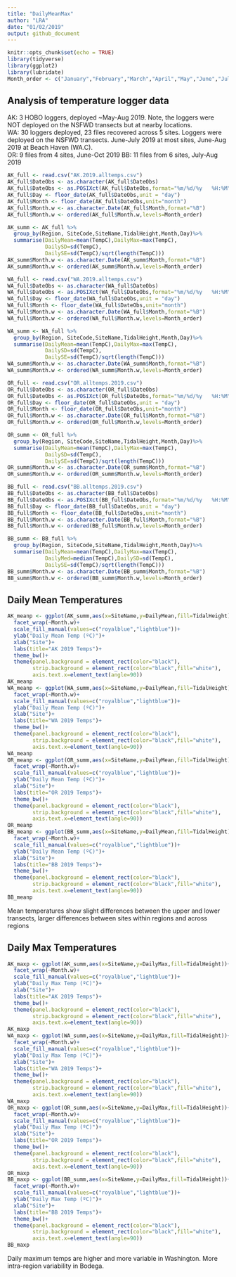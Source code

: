 ```yaml
---
title: "DailyMeanMax"
author: "LRA"
date: "01/02/2019"
output: github_document
---
```

```r
knitr::opts_chunk$set(echo = TRUE)
library(tidyverse)
library(ggplot2)
library(lubridate)
Month_order <- c("January","February","March","April","May","June","July","August","September","October","November","December")
```
## Analysis of temperature logger data
AK: 3 HOBO loggers, deployed ~May-Aug 2019. Note, the loggers were NOT deployed on the NSFWD transects but at nearby locations.  
WA: 30 loggers deployed, 23 files recovered across 5 sites. Loggers were deployed on the NSFWD transects. June-July 2019 at most sites, June-Aug 2019 at Beach Haven (WA.C).  
OR: 9 files from 4 sites, June-Oct 2019
BB: 11 files from 6 sites, July-Aug 2019
```r
AK_full <- read.csv("AK.2019.alltemps.csv")
AK_full$DateObs <- as.character(AK_full$DateObs)
AK_full$DateObs <- as.POSIXct(AK_full$DateObs,format="%m/%d/%y   %H:%M")
AK_full$Day <- floor_date(AK_full$DateObs,unit = "day")
AK_full$Month <- floor_date(AK_full$DateObs,unit="month")
AK_full$Month.w <- as.character.Date(AK_full$Month,format="%B")
AK_full$Month.w <- ordered(AK_full$Month.w,levels=Month_order)

AK_summ <- AK_full %>%
  group_by(Region, SiteCode,SiteName,TidalHeight,Month,Day)%>%
  summarise(DailyMean=mean(TempC),DailyMax=max(TempC),
            DailySD=sd(TempC),
            DailySE=sd(TempC)/sqrt(length(TempC)))
AK_summ$Month.w <- as.character.Date(AK_summ$Month,format="%B")
AK_summ$Month.w <- ordered(AK_summ$Month.w,levels=Month_order)

WA_full <- read.csv("WA.2019.alltemps.csv")
WA_full$DateObs <- as.character(WA_full$DateObs)
WA_full$DateObs <- as.POSIXct(WA_full$DateObs,format="%m/%d/%y   %H:%M")
WA_full$Day <- floor_date(WA_full$DateObs,unit = "day")
WA_full$Month <- floor_date(WA_full$DateObs,unit="month")
WA_full$Month.w <- as.character.Date(WA_full$Month,format="%B")
WA_full$Month.w <- ordered(WA_full$Month.w,levels=Month_order)

WA_summ <- WA_full %>%
  group_by(Region, SiteCode,SiteName,TidalHeight,Month,Day)%>%
  summarise(DailyMean=mean(TempC),DailyMax=max(TempC),
            DailySD=sd(TempC),
            DailySE=sd(TempC)/sqrt(length(TempC)))
WA_summ$Month.w <- as.character.Date(WA_summ$Month,format="%B")
WA_summ$Month.w <- ordered(WA_summ$Month.w,levels=Month_order)

OR_full <- read.csv("OR.alltemps.2019.csv")
OR_full$DateObs <- as.character(OR_full$DateObs)
OR_full$DateObs <- as.POSIXct(OR_full$DateObs,format="%m/%d/%y   %H:%M")
OR_full$Day <- floor_date(OR_full$DateObs,unit = "day")
OR_full$Month <- floor_date(OR_full$DateObs,unit="month")
OR_full$Month.w <- as.character.Date(OR_full$Month,format="%B")
OR_full$Month.w <- ordered(OR_full$Month.w,levels=Month_order)

OR_summ <- OR_full %>%
  group_by(Region, SiteCode,SiteName,TidalHeight,Month,Day)%>%
  summarise(DailyMean=mean(TempC),DailyMax=max(TempC),
            DailySD=sd(TempC),
            DailySE=sd(TempC)/sqrt(length(TempC)))
OR_summ$Month.w <- as.character.Date(OR_summ$Month,format="%B")
OR_summ$Month.w <- ordered(OR_summ$Month.w,levels=Month_order)

BB_full <- read.csv("BB.alltemps.2019.csv")
BB_full$DateObs <- as.character(BB_full$DateObs)
BB_full$DateObs <- as.POSIXct(BB_full$DateObs,format="%m/%d/%y   %H:%M")
BB_full$Day <- floor_date(BB_full$DateObs,unit = "day")
BB_full$Month <- floor_date(BB_full$DateObs,unit="month")
BB_full$Month.w <- as.character.Date(BB_full$Month,format="%B")
BB_full$Month.w <- ordered(BB_full$Month.w,levels=Month_order)

BB_summ <- BB_full %>%
  group_by(Region, SiteCode,SiteName,TidalHeight,Month,Day)%>%
  summarise(DailyMean=mean(TempC),DailyMax=max(TempC),
            DailyMed=median(TempC),DailySD=sd(TempC),
            DailySE=sd(TempC)/sqrt(length(TempC)))
BB_summ$Month.w <- as.character.Date(BB_summ$Month,format="%B")
BB_summ$Month.w <- ordered(BB_summ$Month.w,levels=Month_order)
```
## Daily Mean Temperatures  
```r
AK_meanp <- ggplot(AK_summ,aes(x=SiteName,y=DailyMean,fill=TidalHeight))+geom_boxplot()+
  facet_wrap(~Month.w)+
  scale_fill_manual(values=c("royalblue","lightblue"))+
  ylab("Daily Mean Temp (ºC)")+
  xlab("Site")+
  labs(title="AK 2019 Temps")+
  theme_bw()+
  theme(panel.background = element_rect(color="black"),
        strip.background = element_rect(color="black",fill="white"),
        axis.text.x=element_text(angle=90))
AK_meanp
WA_meanp <- ggplot(WA_summ,aes(x=SiteName,y=DailyMean,fill=TidalHeight))+geom_boxplot()+
  facet_wrap(~Month.w)+
  scale_fill_manual(values=c("royalblue","lightblue"))+
  ylab("Daily Mean Temp (ºC)")+
  xlab("Site")+
  labs(title="WA 2019 Temps")+
  theme_bw()+
  theme(panel.background = element_rect(color="black"),
        strip.background = element_rect(color="black",fill="white"),
        axis.text.x=element_text(angle=90))
WA_meanp
OR_meanp <- ggplot(OR_summ,aes(x=SiteName,y=DailyMean,fill=TidalHeight))+geom_boxplot()+
  facet_wrap(~Month.w)+
  scale_fill_manual(values=c("royalblue","lightblue"))+
  ylab("Daily Mean Temp (ºC)")+
  xlab("Site")+
  labs(title="OR 2019 Temps")+
  theme_bw()+
  theme(panel.background = element_rect(color="black"),
        strip.background = element_rect(color="black",fill="white"),
        axis.text.x=element_text(angle=90))
OR_meanp
BB_meanp <- ggplot(BB_summ,aes(x=SiteName,y=DailyMean,fill=TidalHeight))+geom_boxplot()+
  facet_wrap(~Month.w)+
  scale_fill_manual(values=c("royalblue","lightblue"))+
  ylab("Daily Mean Temp (ºC)")+
  xlab("Site")+
  labs(title="BB 2019 Temps")+
  theme_bw()+
  theme(panel.background = element_rect(color="black"),
        strip.background = element_rect(color="black",fill="white"),
        axis.text.x=element_text(angle=90))
BB_meanp
```  
  
Mean temperatures show slight differences between the upper and lower transects, larger differences between sites within regions and across regions  

## Daily Max Temperatures  
```r
AK_maxp <- ggplot(AK_summ,aes(x=SiteName,y=DailyMax,fill=TidalHeight))+geom_boxplot()+
  facet_wrap(~Month.w)+
  scale_fill_manual(values=c("royalblue","lightblue"))+
  ylab("Daily Max Temp (ºC)")+
  xlab("Site")+
  labs(title="AK 2019 Temps")+
  theme_bw()+
  theme(panel.background = element_rect(color="black"),
        strip.background = element_rect(color="black",fill="white"),
        axis.text.x=element_text(angle=90))
AK_maxp
WA_maxp <- ggplot(WA_summ,aes(x=SiteName,y=DailyMax,fill=TidalHeight))+geom_boxplot()+
  facet_wrap(~Month.w)+
  scale_fill_manual(values=c("royalblue","lightblue"))+
  ylab("Daily Max Temp (ºC)")+
  xlab("Site")+
  labs(title="WA 2019 Temps")+
  theme_bw()+
  theme(panel.background = element_rect(color="black"),
        strip.background = element_rect(color="black",fill="white"),
        axis.text.x=element_text(angle=90))
WA_maxp
OR_maxp <- ggplot(OR_summ,aes(x=SiteName,y=DailyMax,fill=TidalHeight))+geom_boxplot()+
  facet_wrap(~Month.w)+
  scale_fill_manual(values=c("royalblue","lightblue"))+
  ylab("Daily Max Temp (ºC)")+
  xlab("Site")+
  labs(title="OR 2019 Temps")+
  theme_bw()+
  theme(panel.background = element_rect(color="black"),
        strip.background = element_rect(color="black",fill="white"),
        axis.text.x=element_text(angle=90))
OR_maxp
BB_maxp <- ggplot(BB_summ,aes(x=SiteName,y=DailyMax,fill=TidalHeight))+geom_boxplot()+
  facet_wrap(~Month.w)+
  scale_fill_manual(values=c("royalblue","lightblue"))+
  ylab("Daily Max Temp (ºC)")+
  xlab("Site")+
  labs(title="BB 2019 Temps")+
  theme_bw()+
  theme(panel.background = element_rect(color="black"),
        strip.background = element_rect(color="black",fill="white"),
        axis.text.x=element_text(angle=90))
BB_maxp
```  
  
Daily maximum temps are higher and more variable in Washington.
More intra-region variability in Bodega.